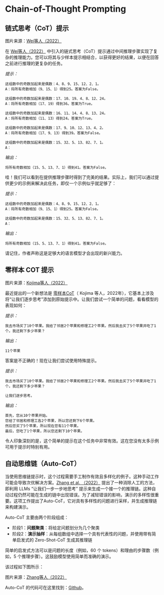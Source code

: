 # Chain-of-Thought Prompting



## 链式思考（CoT）提示

<Screenshot src={COT} alt="COT" />

图片来源：[Wei等人（2022）](https://arxiv.org/abs/2201.11903)

在 [Wei等人（2022）](https://arxiv.org/abs/2201.11903) 中引入的链式思考（CoT）提示通过中间推理步骤实现了复杂的推理能力。您可以将其与少样本提示相结合，以获得更好的结果，以便在回答之前进行推理的更复杂的任务。

*提示：*
```
这组数中的奇数加起来是偶数：4、8、9、15、12、2、1。
A：将所有奇数相加（9、15、1）得到25。答案为False。

这组数中的奇数加起来是偶数：17、10、19、4、8、12、24。
A：将所有奇数相加（17、19）得到36。答案为True。

这组数中的奇数加起来是偶数：16、11、14、4、8、13、24。
A：将所有奇数相加（11、13）得到24。答案为True。

这组数中的奇数加起来是偶数：17、9、10、12、13、4、2。
A：将所有奇数相加（17、9、13）得到39。答案为False。

这组数中的奇数加起来是偶数：15、32、5、13、82、7、1。
A：
```

*输出：*
```
将所有奇数相加（15、5、13、7、1）得到41。答案为False。
```

哇！我们可以看到在提供推理步骤时得到了完美的结果。实际上，我们可以通过提供更少的示例来解决此任务，即仅一个示例似乎就足够了：

*提示：*
```
这组数中的奇数加起来是偶数：4、8、9、15、12、2、1。
A：将所有奇数相加（9、15、1）得到25。答案为False。

这组数中的奇数加起来是偶数：15、32、5、13、82、7、1。
A：
```

*输出：*
```
将所有奇数相加（15、5、13、7、1）得到41。答案为False。
```

请记住，作者声称这是足够大的语言模型才会出现的新兴能力。

## 零样本 COT 提示

<Screenshot src={ZEROCOT} alt="Zero-shot COT" />

图片来源：[Kojima等人（2022）](https://arxiv.org/abs/2205.11916)

最近提出的一个新想法是 [零样本CoT](https://arxiv.org/abs/2205.11916)（ Kojima 等人，2022年），它基本上涉及将“让我们逐步思考”添加到原始提示中。让我们尝试一个简单的问题，看看模型的表现如何：

*提示：*
```
我去市场买了10个苹果。我给了邻居2个苹果和修理工2个苹果。然后我去买了5个苹果并吃了1个。我还剩下多少苹果？
```

*输出：*
```
11个苹果
```

答案是不正确的！现在让我们尝试使用特殊提示。

*提示：*
```
我去市场买了10个苹果。我给了邻居2个苹果和修理工2个苹果。然后我去买了5个苹果并吃了1个。我还剩下多少苹果？

让我们逐步思考。
```

*输出：*
```
首先，您从10个苹果开始。
您给了邻居和修理工各2个苹果，所以您还剩下6个苹果。
然后您买了5个苹果，所以现在您有11个苹果。
最后，您吃了1个苹果，所以您还剩下10个苹果。
```

令人印象深刻的是，这个简单的提示在这个任务中非常有效。这在您没有太多示例可用于提示时特别有用。

## 自动思维链（Auto-CoT）
当使用思维链提示时，这个过程需要手工制作有效且多样化的例子。这种手动工作可能会导致次优解决方案。[Zhang et al. （2022）](https://arxiv.org/abs/2210.03493) 提出了一种消除人工的方法，即利用 LLMs “让我们一步一步地思考” 提示来生成一个接一个的推理链。这种自动过程仍然可能在生成的链中出现错误。为了减轻错误的影响，演示的多样性很重要。这项工作提出了Auto-CoT，它对具有多样性的问题进行采样，并生成推理链来构建演示。

Auto-CoT 主要由两个阶段组成：
- 阶段1：**问题聚类**：将给定问题划分为几个聚类
- 阶段2：**演示抽样**：从每组数组中选择一个具有代表性的问题，并使用带有简单启发式的 Zero-Shot-CoT 生成其推理链

简单的启发式方法可以是问题的长度（例如，60 个 tokens）和理由的步骤数（例如，5 个推理步骤）。这鼓励模型使用简单而准确的演示。

该过程如下图所示：

<Screenshot src={AUTOCOT} alt="AUTOCOT" />

图片来源：[Zhang等人（2022）](https://arxiv.org/abs/2210.03493)

Auto-CoT 的代码可在这里找到：[Github](https://github.com/amazon-science/auto-cot)。